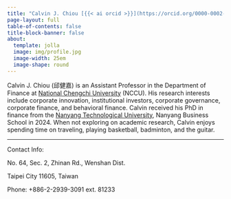 ```yaml
---
title: "Calvin J. Chiou [{{< ai orcid >}}](https://orcid.org/0000-0002-4961-1545)"
page-layout: full
table-of-contents: false
title-block-banner: false
about:
  template: jolla
  image: img/profile.jpg
  image-width: 25em
  image-shape: round
---
```


Calvin J. Chiou (邱健嘉) is an Assistant Professor in the Department of Finance at [National Chengchi University](https://www.nccu.edu.tw/) (NCCU). His research interests include corporate innovation, institutional investors, corporate governance, corporate finance, and behavioral finance. Calvin received his PhD in finance from the [Nanyang Technological University](https://www.ntu.edu.sg/index), Nanyang Business School in 2024. When not exploring on academic research, Calvin enjoys spending time on traveling, playing basketball, badminton, and the guitar.

------------------------------------------------------------------------

Contact Info:

No. 64, Sec. 2, Zhinan Rd., Wenshan Dist.

Taipei City 11605, Taiwan

Phone: +886-2-2939-3091 ext. 81233
